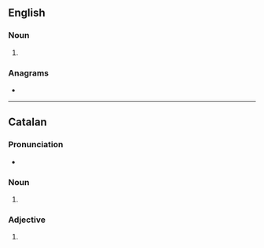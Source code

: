 {{also|créatives}}
==English==

===Noun===
{{head|en|noun form}}

# {{plural of|en|creative}}

===Anagrams===
* {{anagrams|en|a=aceeirstv|viscerate}}

----

==Catalan==

===Pronunciation===
* {{ca-IPA}}

===Noun===
{{head|ca|noun form}}

# {{plural of|ca|creativa}}

===Adjective===
{{head|ca|adjective form}}

# {{feminine plural of|ca|creatiu}}
